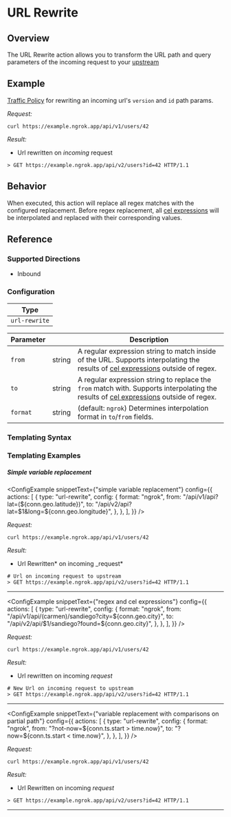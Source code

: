 
# URL Rewrite

## Overview

The URL Rewrite action allows you to transform the URL path and query parameters of the incoming request to your [upstream](/docs/how-ngrok-works/#ngrok-vs-traditional-reverse-proxies)

## Example

[Traffic Policy](/docs/http/traffic-policy/index.mdx) for rewriting an incoming url's `version` and `id` path params.

<ExampleHTTP />

_Request:_

```shell
curl https://example.ngrok.app/api/v1/users/42
```

_Result:_

- Url rewritten on _incoming_ request

```shell
> GET https://example.ngrok.app/api/v2/users?id=42 HTTP/1.1
```

## Behavior

When executed, this action will replace all regex matches with the configured replacement. Before regex replacement, all [cel expressions](/docs/http/traffic-policy/expressions/writing-guide/) will be interpolated and replaced with their corresponding values.

## Reference

### Supported Directions

- Inbound

### Configuration

| Type          |
| ------------- |
| `url-rewrite` |

| Parameter | &nbsp; | Description                                                                                                                                                 |
| --------- | ------ | ----------------------------------------------------------------------------------------------------------------------------------------------------------- |
| `from`    | string | A regular expression string to match inside of the URL. Supports interpolating the results of [cel expressions](#templating-syntax) outside of regex.       |
| `to`      | string | A regular expression string to replace the `from` match with. Supports interpolating the results of [cel expressions](#templating-syntax) outside of regex. |
| `format`  | string | (default: `ngrok`) Determines interpolation format in `to`/`from` fields.                                                                                   |

### Templating Syntax

<CelTemplateSyntaxExplanation />

### Templating Examples

##### Simple variable replacement

<ConfigExample
	snippetText={"simple variable replacement"}
	config={{
		actions: [
			{
				type: "url-rewrite",
				config: {
					format: "ngrok",
					from: "/api/v1/api?lat=(${conn.geo.latitude})",
					to: "/api/v2/api?lat=$1&long=${conn.geo.longitude}",
				},
			},
		],
	}}
/>

_Request:_

```shell
curl https://example.ngrok.app/api/v1/users/42
```

_Result:_

- Url Rewritten* on incoming \_request*

```shell
# Url on incoming request to upstream
> GET https://example.ngrok.app/api/v2/users?id=42 HTTP/1.1
```

<hr />

<ConfigExample
	snippetText={"regex and cel expressions"}
	config={{
		actions: [
			{
				type: "url-rewrite",
				config: {
					format: "ngrok",
					from: "/api/v1/api/(carmen)/sandiego?city=${conn.geo.city}",
					to: "/api/v2/api/$1/sandiego?found=${conn.geo.city}",
				},
			},
		],
	}}
/>

_Request:_

```shell
curl https://example.ngrok.app/api/v1/users/42
```

_Result:_

- Url rewritten on incoming _request_

```shell
# New Url on incoming request to upstream
> GET https://example.ngrok.app/api/v2/users?id=42 HTTP/1.1
```

<hr />

<ConfigExample
	snippetText={"variable replacement with comparisons on partial path"}
	config={{
		actions: [
			{
				type: "url-rewrite",
				config: {
					format: "ngrok",
					from: "?not-now=${conn.ts.start > time.now}",
					to: "?now=${conn.ts.start < time.now}",
				},
			},
		],
	}}
/>

_Request:_

```shell
curl https://example.ngrok.app/api/v1/users/42
```

_Result:_

- Url Rewritten on incoming _request_

```shell
> GET https://example.ngrok.app/api/v2/users?id=42 HTTP/1.1
```

<hr />
